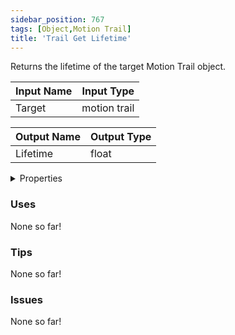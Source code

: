 ```yaml
---
sidebar_position: 767
tags: [Object,Motion Trail]
title: 'Trail Get Lifetime'
---
```


Returns the lifetime of the target Motion Trail object.




<EsbSvg />

| Input Name | Input Type |
|-----------|-----------|
| Target | motion trail |

| Output Name | Output Type |
|-----------|-----------|
| Lifetime | float |


<details>
  <summary>Properties</summary>
  <div>
    <div>
    <table>
      <thead>
        <tr>
          <th>Is beta required?</th>
          <th>❌</th>
        </tr>
        <tr>
          <th>Is this chip a trolling risk?</th>
          <th>❌</th>
        </tr>
        <tr>
          <th>Is this chip a role assignment risk?</th>
          <th>❌</th>
        </tr>
        <tr>
          <th>Chip UUID</th>
          <th>0f069b0b-6f70-4386-9c7f-1343661e8df6</th>
        </tr>
      </thead>
    </table>
    </div>
  </div>
</details>

### Uses

None so far!

### Tips

None so far!

### Issues

None so far!